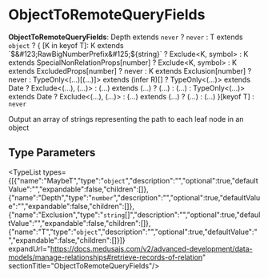 
# ObjectToRemoteQueryFields

 **ObjectToRemoteQueryFields**: Depth extends `never` ? `never` : T extends `object` ? &#123; [K in keyof T]: K extends \`$&#123;RawBigNumberPrefix&#125;$&#123;string&#125;\` ? Exclude&#60;K, symbol&#62; : K extends SpecialNonRelationProps[number] ? Exclude&#60;K, symbol&#62; : K extends ExcludedProps[number] ? never : K extends Exclusion[number] ? never : TypeOnly&#60;(...)[(...)]&#62; extends (infer R)[] ? TypeOnly&#60;(...)&#62; extends Date ? Exclude&#60;(...), (...)&#62; : (...) extends (...) ? (...) : (...) : TypeOnly&#60;(...)&#62; extends Date ? Exclude&#60;(...), (...)&#62; : (...) extends (...) ? (...) : (...) &#125;[keyof T] : `never`

Output an array of strings representing the path to each leaf node in an object

## Type Parameters

<TypeList types={[{"name":"MaybeT","type":"`object`","description":"","optional":true,"defaultValue":"","expandable":false,"children":[]},{"name":"Depth","type":"`number`","description":"","optional":true,"defaultValue":"","expandable":false,"children":[]},{"name":"Exclusion","type":"`string`[]","description":"","optional":true,"defaultValue":"","expandable":false,"children":[]},{"name":"T","type":"`object`","description":"","optional":true,"defaultValue":"","expandable":false,"children":[]}]} expandUrl="https://docs.medusajs.com/v2/advanced-development/data-models/manage-relationships#retrieve-records-of-relation" sectionTitle="ObjectToRemoteQueryFields"/>
